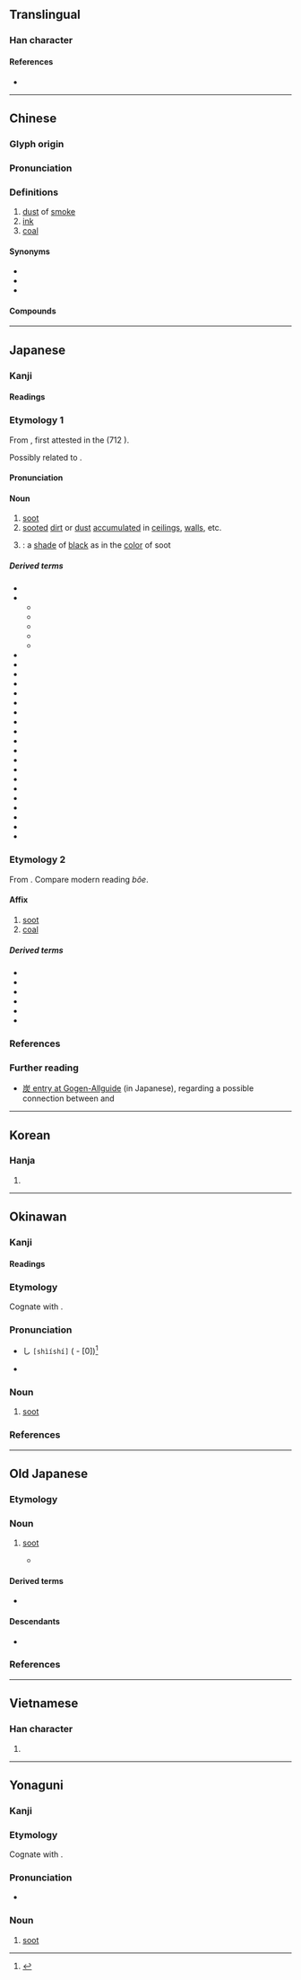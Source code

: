 {{character info/new}}
==Translingual==

===Han character===
{{Han char|rn=86|rad=火|as=09|sn=13|four=94894|canj=FTMD|ids=⿰火某}}

====References====
* {{Han ref|kx=0677.290|dkj=19220|dj=1088.130|hdz=32214.020|uh=7164|ud=29028|bh=B7D1|bd=47057}}

----

==Chinese==
{{zh-forms|alt=⿰火乚-second round simplified}}

===Glyph origin===
{{Han etym}}

===Pronunciation===
{{zh-pron
|m=méi
|m-s=
|c=mui4
|c-t=
|g=
|h=pfs=mòi
|j=
|mb=mô
|md=muòi
|mn=qz,tw,xm:mûi/tw:môe/twvk,zz:bôe
|mn-t=
|w=3me
|x=
|mc=y
|oc=y
|cat=n
}}

===Definitions===
{{zh-hanzi}}

# [[dust]] of [[smoke]]
# [[ink]]
# [[coal]]

====Synonyms====
* {{zh-l|煤炭}}
* {{zh-l|石炭}}
* {{zh-l|烏金}}

====Compounds====
{{zh-der|二煤|天然煤氣|倒煤|乏煤|原煤|煤砟子|煤氣爐|木煤氣|煤化|煤炭|煤煙|淨化燃煤|火紙煤兒|煤磚|煤層|省煤器|煙煤|洗煤|煤氣表|煤球|搖煤|燭煤|硬煤|焦煤|煤焦油|煤井|煤末|氣煤|火煤子|瘦煤|泥煤|無煙焦煤|生煤|煤精|燈煤|煤水車|煤黑子|煤都|煤礦|煤田|煤渣|煤油燈|煤油|煤氣燈|煤氣|煤毒|煤搭|煤山|煤塵|煤坑|無煙煤|煤核|白煤|水煤氣|松煤|煤黑油|紅煤|蛛煤|麝煤|褐煤|黑煤|紙煤管子|紙煤子|肥煤}}

{{zh-cat|Geology|Elementary}}

----

==Japanese==

===Kanji===
{{ja-kanji|rs=火09}}

====Readings====
{{ja-readings
|goon=まい, め
|kanon=ばい
|kun=すす-
}}

===Etymology 1===
{{ja-kanjitab|すす|yomi=k}}

From {{inh|ja|ojp|sort=|-}}, first attested in the ''{{w|Kojiki}}'' (712 {{CE}}).

Possibly related to {{m|ja|炭|tr=sumi||[[cinder]]; [[charcoal]]}}.

====Pronunciation====
{{ja-pron|すす|acc=1|acc_ref=DJR,NHK|acc2=2|acc2_ref=DJR,NHK}}

====Noun====
{{ja-noun|すす}}

# [[soot]] {{gl|[[fine]] [[particle]]s of [[amorphous]] [[carbon]] and [[tar]]}}
# [[sooted]] [[dirt]] or [[dust]] [[accumulate]]d in [[ceiling]]s, [[walls]], etc.
# {{short for|ja|煤色|tr=susuiro|nodot=1|sort=すす}}: a [[shade]] of [[black]] as in the [[color]] of soot

=====Derived terms=====
{{der-top4}}
* {{ja-r|煤ける|すすける}}
* {{ja-r|煤ぶ|すすぶ}}
** {{ja-r|煤ばむ|すすばむ}}
** {{ja-r|煤びる|すすびる}}
** {{ja-r|煤ぶる|すすぶる}}
** {{ja-r|煤ぼる|すすぼる}}
** {{ja-r|煤ぼける|すすぼける}}
* {{ja-r|煤市|^すすいち}}
* {{ja-r|煤%色|すす%いろ}}
* {{ja-r|煤%男|すす%おとこ}}
* {{ja-r|煤%賀|^すす%が}}
* {{ja-r|煤ヶ谷|^すすヶや}}
* {{ja-r|煤川|^すすがわ}}
* {{ja-r|煤%籠もり|すす%ごもり}}
* {{ja-r|煤%田|^すす%た}}
* {{ja-r|煤%田|^すす%だ}}
* {{ja-r|煤竹|すすだけ}}
* {{ja-r|煤%取り|すす%とり}}
* {{ja-r|煤%掃き|すす%はき}}
* {{ja-r|煤%払い|すす%はらい}}
* {{ja-r|煤%病|すす%びょう}}
* {{ja-r|煤%埃|すす%ぼこり}}
* {{ja-r|煤孫|^すすまご}}
* {{ja-r|煤本|^すすもと}}
* {{ja-r|煤%谷|^すす%や}}
* {{ja-r|煤%湯|すす%ゆ}}
* {{ja-r|煮%煤|に%すす}}
{{der-bottom}}

===Etymology 2===
{{ja-kanjitab|yomi=kanon|ばい}}

From {{der|ja|ltc|sort=はい'|-}} {{ltc-l|煤}}. Compare modern {{cog|nan|-}} reading ''bôe''.

====Affix====
{{ja-pos|affix|ばい}}

# [[soot]]
# [[coal]]

=====Derived terms=====
{{der-top3}}
* {{ja-r|煤煙|ばいえん}}
* {{ja-r|煤%気|ばい%き}}
* {{ja-r|煤塵|ばいじん}}
* {{ja-r|煤炭|ばいたん}}
* {{ja-r|煙煤|えんばい}}
* {{ja-r|麝煤|じゃばい}}
{{der-bottom}}

===References===
<references/>

===Further reading===
* [http://gogen-allguide.com/su/sumi.html 炭 entry at Gogen-Allguide] (in Japanese), regarding a possible connection between {{m|ja|煤|tr=susu||[[soot]]}} and {{m|ja|炭|tr=sumi||[[cinder]]; [[charcoal]]}}

----

==Korean==

===Hanja===
{{ko-hanja|hangeul=매}}

# {{rfdef|ko|sort=火09}}

----

==Okinawan==

===Kanji===
{{ryu-kanji|rs=火09}}

====Readings====
{{ryu-readings
|kun=しーし-
}}

===Etymology===
{{ryu-kanjitab|yomi=k|しーし}}
Cognate with {{cog|ja|煤|tr=susu}}.

===Pronunciation===
* {{a|{{ll|ja|首里|Shuri}}-{{ll|ja|那覇|Naha}}}} し{{ja-accent/high|ーし}} <tt>[shìíshí]</tt> ({{ll|ja|平板型|Heiban}} - [0])<ref>{{R:Shuri-Naha Dialect Dictionary|シーシ|SN16477}}</ref>
* {{IPA|ryu|[ɕiːɕi]|sort=しいし}}

===Noun===
{{ryu-noun|しーし}}

# [[soot]] {{gl|[[fine]] [[particle]]s of [[amorphous]] [[carbon]] and [[tar]]}}

===References===
<references/>

----

==Old Japanese==

===Etymology===
{{rfe|ojp|sort=すす}}

===Noun===
{{head|ojp|noun|tr=susu|kana|すす|sort=すす}}

# [[soot]] {{gl|[[fine]] [[particle]]s of [[amorphous]] [[carbon]] and [[tar]]}}
#* {{RQ:Kojiki|''[[w:Kuni-yuzuri|Kuni-yuzuri]]''}}
#*: {{ux|ojp|...登陀流天之新巢之'''凝烟'''<sub>訓凝姻云'''州須'''</sub>之八拳垂[[まで|摩弖]]燒擧<sub>麻弖二字以音</sub>|...in {{smallcaps|Takama-nö-para}} the '''soot''' ({{lang|ja|凝姻}} is read as '''''susu''''') hangs down eight hands long (the two characters {{lang|ja|摩弖}} are pronounced ''made'').<ref>{{cite-book|2015|Donald L. Philippi|Kojiki|series=Princeton Legacy Library|publisher=Princeton University Press|isbn=9781400878000|page=136}}</ref>}}

====Derived terms====
* {{m|ojp|煤す|tr=susu||to be [[stained]] with [[soot]]}}

====Descendants====
* {{desc|ja|煤|tr=susu}}

===References===
<references/>

----
==Vietnamese==

===Han character===
{{vi-hantu|[[môi]], [[muồi]], [[mai]]|rs=火09}}

# {{rfdef|vi|sort=火09}}

----

==Yonaguni==

===Kanji===
{{head|yoi|Han character|hiragana|ちち|romaji|chichi}}

===Etymology===
Cognate with {{cog|ja|煤|tr=susu}}.

===Pronunciation===
* {{IPA|yoi|[t͡ɕit͡ɕi]|sort=ちち}}

===Noun===
{{head|yoi|noun|hiragana|ちち|romaji|chichi|sort=ちち}}

# [[soot]] {{gl|[[fine]] [[particle]]s of [[amorphous]] [[carbon]] and [[tar]]}}
